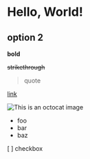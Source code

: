 # Hello, World!

## option 2

**bold**

~~strikethrough~~

> quote

[link](https://chris.lu)

![This is an octocat image](https://myoctocat.com/assets/images/base-octocat.svg)

* foo
* bar
* baz

[ ] checkbox
